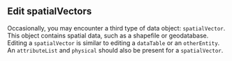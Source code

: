 ## Edit spatialVectors

Occasionally, you may encounter a third type of data object: `spatialVector`. This object contains spatial data, such as a shapefile or geodatabase. Editing a `spatialVector` is similar to editing a `dataTable` or an `otherEntity`. An `attributeList` and `physical` should also be present for a `spatialVector`.